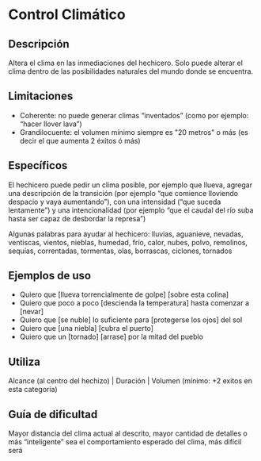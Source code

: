 # Control Climático

## Descripción

Altera el clima en las inmediaciones del hechicero. Solo puede alterar el clima dentro de las posibilidades naturales del mundo donde se encuentra.

## Limitaciones

- Coherente: no puede generar climas “inventados” (como por ejemplo: “hacer llover lava”)
- Grandilocuente: el volumen mínimo siempre es "20 metros" o más (es decir el que aumenta 2 éxitos ó más)

## Específicos

El hechicero puede pedir un clima posible, por ejemplo que llueva, agregar una descripción de la transición (por ejemplo “que comience lloviendo despacio y vaya aumentando”), con una intensidad (“que suceda lentamente”) y una intencionalidad (por ejemplo “que el caudal del río suba hasta ser capaz de desbordar la represa”)

Algunas palabras para ayudar al hechicero: lluvias, aguanieve, nevadas, ventiscas, vientos, nieblas, humedad, frío, calor, nubes, polvo, remolinos, sequías, correntadas, tormentas, olas, borrascas, ciclones, tornados

## Ejemplos de uso

- Quiero que [llueva torrencialmente de golpe] [sobre esta colina]
- Quiero que poco a poco [descienda la temperatura] hasta comenzar a [nevar]
- Quiero que [se nuble] lo suficiente para [protegerse los ojos] del sol
- Quiero que [una niebla] [cubra el puerto]
- Quiero que un [tornado] [arrase] por la mitad del pueblo

## Utiliza

Alcance (al centro del hechizo) | Duración | Volumen (mínimo: +2 exitos en esta categoría)

## Guía de dificultad

Mayor distancia del clima actual al descrito, mayor cantidad de detalles o más “inteligente” sea el comportamiento esperado del clima, más difícil será
